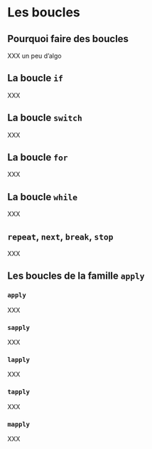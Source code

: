 # Les boucles {#loops}

## Pourquoi faire des boucles

XXX un peu d'algo

## La boucle `if`

XXX

## La boucle `switch`

XXX

## La boucle `for`

XXX

## La boucle `while`

XXX

## `repeat`, `next`, `break`, `stop`

XXX

## Les boucles de la famille `apply`

### `apply`

XXX

### `sapply`

XXX

### `lapply`

XXX

### `tapply`

XXX

### `mapply`

XXX
